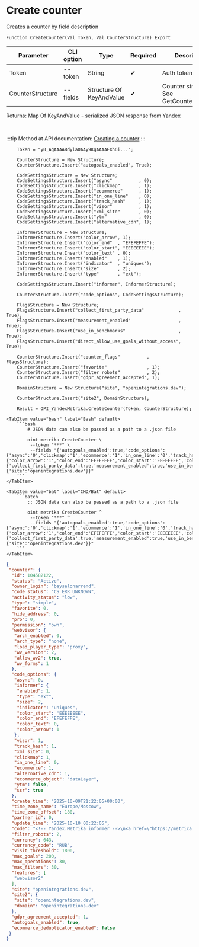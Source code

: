 ﻿---
sidebar_position: 1
description: Create counter and other functions to work with Yandex Metrika in the Open Integration Package, a free open-source integration library for 1C:Enterprise 8, OneScript and CLI
keywords: [1C, 1С, 1С:Enterprise, 1С:Enterprise 8.3, API, Integration, Services, Exchange, OneScript, CLI, Yandex Metrika]
---


# Create counter
 Creates a counter by field description



`Function CreateCounter(Val Token, Val CounterStructure) Export`

  | Parameter | CLI option | Type | Required | Description |
  |-|-|-|-|-|
  | Token | --token | String | &#x2714; | Auth token |
  | CounterStructure | --fields | Structure Of KeyAndValue | &#x2714; | Counter structure. See GetCounterStructure |

  
  Returns:  Map Of KeyAndValue - serialized JSON response from Yandex

<br/>

:::tip
Method at API documentation: [Creating a counter](https://yandex.ru/dev/metrika/en/management/openapi/counter/addCounter)
:::
<br/>


```bsl title="1C:Enterprise/OneScript code example"
    Token = "y0_AgAAAABdylaOAAy9KgAAAAEXh6i...";

    CounterStructure = New Structure;
    CounterStructure.Insert("autogoals_enabled", True);

    CodeSettingsStructure = New Structure;
    CodeSettingsStructure.Insert("async"          , 0);
    CodeSettingsStructure.Insert("clickmap"       , 1);
    CodeSettingsStructure.Insert("ecommerce"      , 1);
    CodeSettingsStructure.Insert("in_one_line"    , 0);
    CodeSettingsStructure.Insert("track_hash"     , 1);
    CodeSettingsStructure.Insert("visor"          , 1);
    CodeSettingsStructure.Insert("xml_site"       , 0);
    CodeSettingsStructure.Insert("ytm"            , 0);
    CodeSettingsStructure.Insert("alternative_cdn", 1);

    InformerStructure = New Structure;
    InformerStructure.Insert("color_arrow", 1);
    InformerStructure.Insert("color_end"  , "EFEFEFFE");
    InformerStructure.Insert("color_start", "EEEEEEEE");
    InformerStructure.Insert("color_text" , 0);
    InformerStructure.Insert("enabled"    , 1);
    InformerStructure.Insert("indicator"  , "uniques");
    InformerStructure.Insert("size"       , 2);
    InformerStructure.Insert("type"       , "ext");

    CodeSettingsStructure.Insert("informer", InformerStructure);

    CounterStructure.Insert("code_options", CodeSettingsStructure);

    FlagsStructure = New Structure;
    FlagsStructure.Insert("collect_first_party_data"             , True);
    FlagsStructure.Insert("measurement_enabled"                  , True);
    FlagsStructure.Insert("use_in_benchmarks"                    , True);
    FlagsStructure.Insert("direct_allow_use_goals_without_access", True);

    CounterStructure.Insert("counter_flags"          , FlagsStructure);
    CounterStructure.Insert("favorite"               , 1);
    CounterStructure.Insert("filter_robots"          , 2);
    CounterStructure.Insert("gdpr_agreement_accepted", 1);

    DomainStructure = New Structure("site", "openintegrations.dev");

    CounterStructure.Insert("site2", DomainStructure);

    Result = OPI_YandexMetrika.CreateCounter(Token, CounterStructure);
```
 

 <Tabs>
  
    <TabItem value="bash" label="Bash" default>
        ```bash
            # JSON data can also be passed as a path to a .json file
            
            oint metrika CreateCounter \
             --token "***" \
             --fields "{'autogoals_enabled':true,'code_options':{'async':'0','clickmap':'1','ecommerce':'1','in_one_line':'0','track_hash':'1','visor':'1','xml_site':'0','ytm':'0','alternative_cdn':'1','informer':{'color_arrow':'1','color_end':'EFEFEFFE','color_start':'EEEEEEEE','color_text':'0','enabled':'1','indicator':'uniques','size':'2','type':'ext'}},'counter_flags':{'collect_first_party_data':true,'measurement_enabled':true,'use_in_benchmarks':true,'direct_allow_use_goals_without_access':true},'favorite':'1','filter_robots':'2','gdpr_agreement_accepted':'1','site2':{'site':'openintegrations.dev'}}"
        ```
    </TabItem>
  
    <TabItem value="bat" label="CMD/Bat" default>
        ```batch
            :: JSON data can also be passed as a path to a .json file
            
            oint metrika CreateCounter ^
             --token "***" ^
             --fields "{'autogoals_enabled':true,'code_options':{'async':'0','clickmap':'1','ecommerce':'1','in_one_line':'0','track_hash':'1','visor':'1','xml_site':'0','ytm':'0','alternative_cdn':'1','informer':{'color_arrow':'1','color_end':'EFEFEFFE','color_start':'EEEEEEEE','color_text':'0','enabled':'1','indicator':'uniques','size':'2','type':'ext'}},'counter_flags':{'collect_first_party_data':true,'measurement_enabled':true,'use_in_benchmarks':true,'direct_allow_use_goals_without_access':true},'favorite':'1','filter_robots':'2','gdpr_agreement_accepted':'1','site2':{'site':'openintegrations.dev'}}"
        ```
    </TabItem>
</Tabs>


```json title="Result"
{
 "counter": {
  "id": 104582122,
  "status": "Active",
  "owner_login": "bayselonarrend",
  "code_status": "CS_ERR_UNKNOWN",
  "activity_status": "low",
  "type": "simple",
  "favorite": 0,
  "hide_address": 0,
  "pro": 0,
  "permission": "own",
  "webvisor": {
   "arch_enabled": 0,
   "arch_type": "none",
   "load_player_type": "proxy",
   "wv_version": 2,
   "allow_wv2": true,
   "wv_forms": 1
  },
  "code_options": {
   "async": 0,
   "informer": {
    "enabled": 1,
    "type": "ext",
    "size": 2,
    "indicator": "uniques",
    "color_start": "EEEEEEEE",
    "color_end": "EFEFEFFE",
    "color_text": 0,
    "color_arrow": 1
   },
   "visor": 1,
   "track_hash": 1,
   "xml_site": 0,
   "clickmap": 1,
   "in_one_line": 0,
   "ecommerce": 1,
   "alternative_cdn": 1,
   "ecommerce_object": "dataLayer",
   "ytm": false,
   "ssr": true
  },
  "create_time": "2025-10-09T21:22:05+00:00",
  "time_zone_name": "Europe/Moscow",
  "time_zone_offset": 180,
  "partner_id": 0,
  "update_time": "2025-10-10 00:22:05",
  "code": "<!-- Yandex.Metrika informer -->\n<a href=\"https://metrica.yandex.com/stat/?id=104582122&amp;from=informer\" target=\"_blank\" rel=\"nofollow\">\n    <img src=\"https://metrika-informer.com/informer/104582122/2_1_EEEEEEEE_EFEFEFFE_0_uniques\"\n         style=\"width:80px; height:31px; border:0;\"\n         alt=\"Yandex Metrica\"\n         title=\"Yandex Metrica: data for today (unique users)\"\n        class=\"ym-advanced-informer\" data-cid=\"104582122\" data-lang=\"en\"/>\n</a>\n<!-- /Yandex.Metrika informer -->\n\n<!-- Yandex.Metrika counter -->\n<script type=\"text/javascript\">\n    (function(m,e,t,r,i,k,a){\n        m[i]=m[i]||function(){(m[i].a=m[i].a||[]).push(arguments)};\n        m[i].l=1*new Date();\n        for (var j = 0; j < document.scripts.length; j++) {if (document.scripts[j].src === r) { return; }}\n        k=e.createElement(t),a=e.getElementsByTagName(t)[0],k.async=1,k.src=r,a.parentNode.insertBefore(k,a)\n    })(window, document,'script','https://mc.webvisor.org/metrika/tag_ww.js?id=104582122', 'ym');\n\n    ym(104582122, 'init', {ssr:true, webvisor:true, trackHash:true, clickmap:true, ecommerce:\"dataLayer\", params: {__ym: {isFromApi: 'yesIsFromApi'}}, accurateTrackBounce:true, trackLinks:true});\n</script>\n<noscript><div><img src=\"https://mc.yandex.ru/watch/104582122\" style=\"position:absolute; left:-9999px;\" alt=\"\" /></div></noscript>\n<!-- /Yandex.Metrika counter -->\n\n\n",
  "filter_robots": 2,
  "currency": 643,
  "currency_code": "RUB",
  "visit_threshold": 1800,
  "max_goals": 200,
  "max_operations": 30,
  "max_filters": 30,
  "features": [
   "webvisor2"
  ],
  "site": "openintegrations.dev",
  "site2": {
   "site": "openintegrations.dev",
   "domain": "openintegrations.dev"
  },
  "gdpr_agreement_accepted": 1,
  "autogoals_enabled": true,
  "ecommerce_deduplicator_enabled": false
 }
}
```
